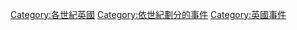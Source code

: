 [[Category:各世紀英國|Category:各世紀英國]]
[[Category:依世紀劃分的事件|Category:依世紀劃分的事件]]
[[Category:英國事件|Category:英國事件]]